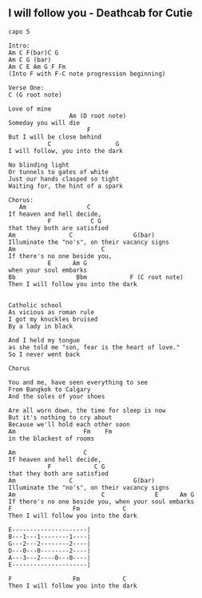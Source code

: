 ## I will follow you - Deathcab for Cutie
```{}
capo 5

Intro:
Am C F(bar)C G
Am C G (bar)
Am C E Am G F Fm 
(Into F with F-C note progression beginning)

Verse One:
C (G root note)

Love of mine
                 Am (D root note)
Someday you will die
                      F 
But I will be close behind
           C                  G
I will follow, you into the dark

No blinding light
Or tunnels to gates of white
Just our hands clasped so tight
Waiting for, the hint of a spark 

Chorus: 
   Am                 C      
If heaven and hell decide,      
           F           C G
that they both are satisfied
Am               C                 G(bar)
Illuminate the "no's", on their vacancy signs
Am                        C
If there's no one beside you,
           E      Am G
when your soul embarks
Bb                 Bbm            F (C root note)
Then I will follow you into the dark


Catholic school
As vicious as roman rule
I got my knuckles bruised 
By a lady in black
     
And I held my tongue 
as she told me "son, fear is the heart of love." 
So I never went back

Chorus

You and me, have seen everything to see
From Bangkok to Calgary  
And the soles of your shoes
 
Are all worn down, the time for sleep is now
But it's nothing to cry about  
Because we'll hold each other soon
Am                   Fm    Fm
in the blackest of rooms 

Am                   C     
If heaven and hell decide, 
           F            C G
that they both are satisfied
Am               C                 G(bar)
Illuminate the "no's", on their vacancy signs
Am                        C              E      Am G
If there's no one beside you, when your soul embarks
F                 Fm            C    
Then I will follow you into the dark

E---------------------|
B---1---1--------1----|
G---2---2--------2----|
D---0---0--------2----|
A---3---2----0---0----|
E---------------------|

F                 Fm            C    
Then I will follow you into the dark


```
